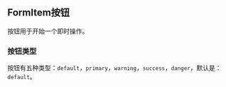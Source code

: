 
<Meta
  title="组件/MFormItem 按钮"
/>

## FormItem按钮

按钮用于开始一个即时操作。

### 按钮类型

按钮有五种类型：`default`，`primary`，`warning`，`success`，`danger`，默认是：`default`。
